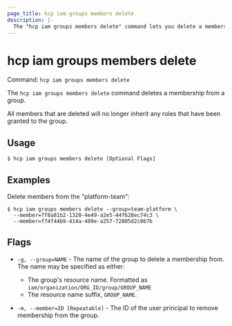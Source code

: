 ```yaml
---
page_title: hcp iam groups members delete
description: |-
  The "hcp iam groups members delete" command lets you delete a membership from a group.
---
```


# hcp iam groups members delete

Command: `hcp iam groups members delete` 

The `hcp iam groups members delete` command deletes a membership from a group.

All members that are deleted will no longer inherit any roles that have been
granted to the group.

## Usage

```shell-session
$ hcp iam groups members delete [Optional Flags]
```

## Examples

Delete members from the "platform-team":

```shell-session
$ hcp iam groups members delete --group=team-platform \
  --member=7f8a81b2-1320-4e49-a2e5-44f628ec74c3 \
  --member=f74f44b9-414a-409e-a257-72805d2c067b
```

## Flags

- `-g, --group=NAME` - The name of the group to delete a membership from. The name may be specified as
	either:
	
	* The group's resource name. Formatted as
	`iam/organization/ORG_ID/group/GROUP_NAME`
	* The resource name suffix, `GROUP_NAME`.

- `-m, --member=ID [Repeatable]` - The ID of the user principal to remove membership from the group.

